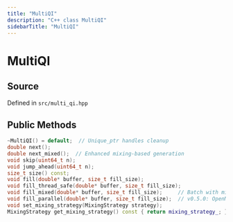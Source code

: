 ```yaml
---
title: "MultiQI"
description: "C++ class MultiQI"
sidebarTitle: "MultiQI"
---
```


# MultiQI

## Source

Defined in `src/multi_qi.hpp`

## Public Methods

```cpp
~MultiQI() = default;  // Unique_ptr handles cleanup
double next();
double next_mixed();  // Enhanced mixing-based generation
void skip(uint64_t n);
void jump_ahead(uint64_t n);
size_t size() const;
void fill(double* buffer, size_t fill_size);
void fill_thread_safe(double* buffer, size_t fill_size);
void fill_mixed(double* buffer, size_t fill_size);     // Batch with mixing
void fill_parallel(double* buffer, size_t fill_size);  // v0.5.0: OpenMP parallel generation
void set_mixing_strategy(MixingStrategy strategy);
MixingStrategy get_mixing_strategy() const { return mixing_strategy_; }
```
